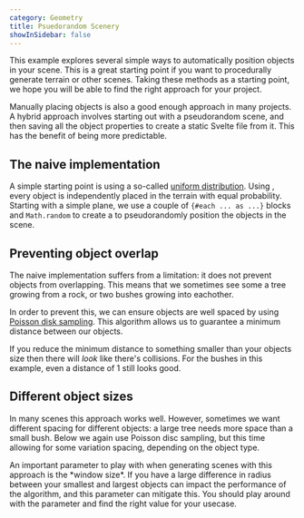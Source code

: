 ```yaml
---
category: Geometry
title: Psuedorandom Scenery
showInSidebar: false
---
```



This example explores several simple ways to automatically position objects in your scene. This is a great starting point if you want to procedurally generate terrain or other scenes. Taking these methods as a starting point, we hope you will be able to find the right approach for your project.

<Tip type="note">
  Manually placing objects is also a good enough approach in many projects. A hybrid approach involves
  starting out with a pseudorandom scene, and then saving all the object properties to create a static 
  Svelte file from it. This has the benefit of being more predictable.
</Tip>


## The naive implementation

A simple starting point is using a so-called [uniform distribution](https://en.wikipedia.org/wiki/Continuous_uniform_distribution). Using , every object is independently placed in the terrain with equal probability.
Starting with a simple plane, we use a couple of `{#each ... as ...}` blocks and `Math.random` to create a to pseudorandomly position the objects in the scene.

<Example path="geometry/psuedo-random-scenery/starting-with-random" />

## Preventing object overlap

The naive implementation suffers from a limitation: it does not prevent objects from overlapping. This means that we sometimes see some a tree growing from a rock, or two bushes growing into eachother.

In order to prevent this, we can ensure objects are well spaced by using [Poisson disk sampling](https://medium.com/@hemalatha.psna/implementation-of-poisson-disc-sampling-in-javascript-17665e406ce1). This algorithm allows us to guarantee a minimum distance between our objects.

<Example path="geometry/psuedo-random-scenery/poisson-disc-sampling" />

If you reduce the minimum distance to something smaller than your objects size then there will _look_ like there's collisions. For the bushes in this example, even a distance of 1 still looks good.

## Different object sizes

In many scenes this approach works well. However, sometimes we want different spacing for different objects: a large tree needs more space than a small bush. Below we again use Poisson disc sampling, but this time allowing for some variation spacing, depending on the object type.

<Example path="geometry/psuedo-random-scenery/adjusted-sampling" />

<Tip type="info">
  An important parameter to play with when generating scenes with this approach is the *window size*. 
  If you have a large difference in radius between your smallest and largest objects can impact the performance
  of the algorithm, and this parameter can mitigate this. You should play around with the parameter and find the
  right value for your usecase.
</Tip>
